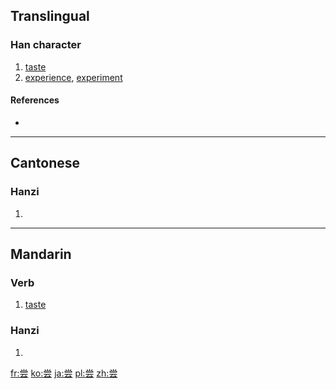 {{also|嘗}}
==Translingual==

===Han character===
{{Han char|rn=42|rad=小|as=06|sn=9|four=|canj=火月一一戈 (FBMMI)}}

# [[taste]]
# [[experience]], [[experiment]]

====References====
* {{Han ref|kx=0297.151|hdz=10564.100|uh=5C1D|ud=23581}}

----

==Cantonese==

===Hanzi===
{{yue-hanzi|jyut=|y=seung4|tra=嘗}}

# {{defn|lang=yue|sort=小06}}

----

==Mandarin==
===Verb===
{{infl|cmn|verb}}

# [[taste]] {{sense|try the flavour of}}

===Hanzi===
{{cmn-hanzi|tra=嘗|pin=[[cháng]] ([[chang2]])|wg=ch'ang<sup>2</sup>}}

# {{defn|lang=cmn|sort=小06}}

[[fr:尝]]
[[ko:尝]]
[[ja:尝]]
[[pl:尝]]
[[zh:尝]]